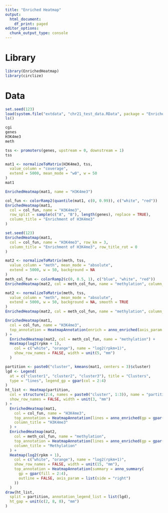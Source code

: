 ```yaml
---
title: "Enriched Heatmap"
output:
  html_document:
    df_print: paged
editor_options:
  chunk_output_type: console
---
```


# Library
```r
library(EnrichedHeatmap)
library(circlize)
```

# Data
```r
set.seed(123)
load(system.file("extdata", "chr21_test_data.RData", package = "EnrichedHeatmap"))
ls()
```

```r
cgi
genes
H3K4me3
meth
```


```r
tss <- promoters(genes, upstream = 0, downstream = 1)
tss
```

```r
mat1 <- normalizeToMatrix(H3K4me3, tss,
  value_column = "coverage",
  extend = 5000, mean_mode = "w0", w = 50
)
mat1
```


```r
EnrichedHeatmap(mat1, name = "H3K4me3")
```

```r
col_fun <- colorRamp2(quantile(mat1, c(0, 0.99)), c("white", "red"))
EnrichedHeatmap(mat1,
  col = col_fun, name = "H3K4me3",
  row_split = sample(c("A", "B"), length(genes), replace = TRUE),
  column_title = "Enrichment of H3K4me3"
)
```

```r
set.seed(123)
EnrichedHeatmap(mat1,
  col = col_fun, name = "H3K4me3", row_km = 3,
  column_title = "Enrichment of H3K4me3", row_title_rot = 0
)
```

```r
mat2 <- normalizeToMatrix(meth, tss,
  value_column = "meth", mean_mode = "absolute",
  extend = 5000, w = 50, background = NA
)
meth_col_fun <- colorRamp2(c(0, 0.5, 1), c("blue", "white", "red"))
EnrichedHeatmap(mat2, col = meth_col_fun, name = "methylation", column_title = "methylation near TSS")
```


```r
mat2 <- normalizeToMatrix(meth, tss,
  value_column = "meth", mean_mode = "absolute",
  extend = 5000, w = 50, background = NA, smooth = TRUE
)
EnrichedHeatmap(mat2, col = meth_col_fun, name = "methylation", column_title = "methylation near TSS")
```


```r
EnrichedHeatmap(mat1,
  col = col_fun, name = "H3K4me3",
  top_annotation = HeatmapAnnotation(enrich = anno_enriched(axis_param = list(side = "left")))
) +
  EnrichedHeatmap(mat2, col = meth_col_fun, name = "methylation") +
  Heatmap(log2(rpkm + 1),
    col = c("white", "orange"), name = "log2(rpkm+1)",
    show_row_names = FALSE, width = unit(5, "mm")
  )
```


```r
partition <- paste0("cluster", kmeans(mat1, centers = 3)$cluster)
lgd <- Legend(
  at = c("cluster1", "cluster2", "cluster3"), title = "Clusters",
  type = "lines", legend_gp = gpar(col = 2:4)
)
ht_list <- Heatmap(partition,
  col = structure(2:4, names = paste0("cluster", 1:3)), name = "partition",
  show_row_names = FALSE, width = unit(3, "mm")
) +
  EnrichedHeatmap(mat1,
    col = col_fun, name = "H3K4me3",
    top_annotation = HeatmapAnnotation(lines = anno_enriched(gp = gpar(col = 2:4))),
    column_title = "H3K4me3"
  ) +
  EnrichedHeatmap(mat2,
    col = meth_col_fun, name = "methylation",
    top_annotation = HeatmapAnnotation(lines = anno_enriched(gp = gpar(col = 2:4))),
    column_title = "Methylation"
  ) +
  Heatmap(log2(rpkm + 1),
    col = c("white", "orange"), name = "log2(rpkm+1)",
    show_row_names = FALSE, width = unit(15, "mm"),
    top_annotation = HeatmapAnnotation(summary = anno_summary(
      gp = gpar(fill = 2:4),
      outline = FALSE, axis_param = list(side = "right")
    ))
  )
draw(ht_list,
  split = partition, annotation_legend_list = list(lgd),
  ht_gap = unit(c(2, 8, 8), "mm")
)
```
